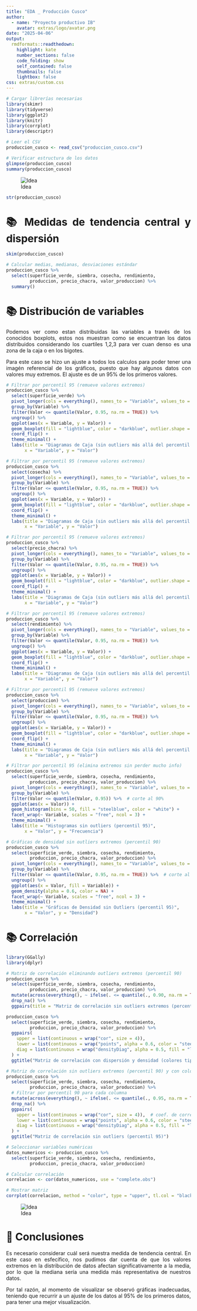 ```yaml
---
title: "EDA _ Producción Cusco"
author: 
  - name: "Proyecto productivo IB"
    avatar: extras/logo/avatar.png
date: "2025-04-06"
output:
  rmdformats::readthedown:
    highlight: kate
    number_sections: false
    code_folding: show
    self_contained: false
    thumbnails: false
    lightbox: false
css: extras/custom.css
---
```

<style>
body {
text-align: justify}
</style>

```r
# Cargar librerías necesarias
library(skimr)
library(tidyverse)
library(ggplot2)
library(knitr)
library(corrplot)
library(descriptr)

# Leer el CSV
produccion_cusco <- read_csv("produccion_cusco.csv")

# Verificar estructura de los datos
glimpse(produccion_cusco)
summary(produccion_cusco)
```

![Idea](extras/GERAGRI_CUSCO.jpg)

```r
str(produccion_cusco)
```
# 📚 Medidas de tendencia central y dispersión


```r
skim(produccion_cusco)
```


```r
# Calcular medias, medianas, desviaciones estándar
produccion_cusco %>%
  select(superficie_verde, siembra, cosecha, rendimiento,
         produccion, precio_chacra, valor_produccion) %>%
  summary()

```


# 📚 Distribución de variables

Podemos ver como estan distribuidas las variables a través de los conocidos boxplots, estos nos muestran como se encuentran los datos distribuidos considerando los cuartiles 1,2,3 para ver cuan denso es una zona de la caja o en los bigotes.

Para este caso se hizo un ajuste a todos los calculos para poder tener una imagén referencial de los gráficos, puesto que hay algunos datos con valores muy extremos. El ajuste es de un 95% de los primeros valores.



```r
# Filtrar por percentil 95 (remueve valores extremos)
produccion_cusco %>%
  select(superficie_verde) %>%
  pivot_longer(cols = everything(), names_to = "Variable", values_to = "Valor") %>%
  group_by(Variable) %>%
  filter(Valor <= quantile(Valor, 0.95, na.rm = TRUE)) %>%
  ungroup() %>%
  ggplot(aes(x = Variable, y = Valor)) +
  geom_boxplot(fill = "lightblue", color = "darkblue", outlier.shape = 16, outlier.size = 2) +
  coord_flip() +
  theme_minimal() +
  labs(title = "Diagramas de Caja (sin outliers más allá del percentil 95)",
       x = "Variable", y = "Valor")
```

```r
# Filtrar por percentil 95 (remueve valores extremos)
produccion_cusco %>%
  select(cosecha) %>%
  pivot_longer(cols = everything(), names_to = "Variable", values_to = "Valor") %>%
  group_by(Variable) %>%
  filter(Valor <= quantile(Valor, 0.95, na.rm = TRUE)) %>%
  ungroup() %>%
  ggplot(aes(x = Variable, y = Valor)) +
  geom_boxplot(fill = "lightblue", color = "darkblue", outlier.shape = 16, outlier.size = 2) +
  coord_flip() +
  theme_minimal() +
  labs(title = "Diagramas de Caja (sin outliers más allá del percentil 95)",
       x = "Variable", y = "Valor")
```

```r
# Filtrar por percentil 95 (remueve valores extremos)
produccion_cusco %>%
  select(precio_chacra) %>%
  pivot_longer(cols = everything(), names_to = "Variable", values_to = "Valor") %>%
  group_by(Variable) %>%
  filter(Valor <= quantile(Valor, 0.95, na.rm = TRUE)) %>%
  ungroup() %>%
  ggplot(aes(x = Variable, y = Valor)) +
  geom_boxplot(fill = "lightblue", color = "darkblue", outlier.shape = 16, outlier.size = 2) +
  coord_flip() +
  theme_minimal() +
  labs(title = "Diagramas de Caja (sin outliers más allá del percentil 95)",
       x = "Variable", y = "Valor")
```

```r
# Filtrar por percentil 95 (remueve valores extremos)
produccion_cusco %>%
  select(rendimiento) %>%
  pivot_longer(cols = everything(), names_to = "Variable", values_to = "Valor") %>%
  group_by(Variable) %>%
  filter(Valor <= quantile(Valor, 0.95, na.rm = TRUE)) %>%
  ungroup() %>%
  ggplot(aes(x = Variable, y = Valor)) +
  geom_boxplot(fill = "lightblue", color = "darkblue", outlier.shape = 16, outlier.size = 2) +
  coord_flip() +
  theme_minimal() +
  labs(title = "Diagramas de Caja (sin outliers más allá del percentil 95)",
       x = "Variable", y = "Valor")
```
```r
# Filtrar por percentil 95 (remueve valores extremos)
produccion_cusco %>%
  select(produccion) %>%
  pivot_longer(cols = everything(), names_to = "Variable", values_to = "Valor") %>%
  group_by(Variable) %>%
  filter(Valor <= quantile(Valor, 0.95, na.rm = TRUE)) %>%
  ungroup() %>%
  ggplot(aes(x = Variable, y = Valor)) +
  geom_boxplot(fill = "lightblue", color = "darkblue", outlier.shape = 16, outlier.size = 2) +
  coord_flip() +
  theme_minimal() +
  labs(title = "Diagramas de Caja (sin outliers más allá del percentil 95)",
       x = "Variable", y = "Valor")
```
```r
# Filtrar por percentil 95 (elimina extremos sin perder mucho info)
produccion_cusco %>%
  select(superficie_verde, siembra, cosecha, rendimiento,
         produccion, precio_chacra, valor_produccion) %>%
  pivot_longer(cols = everything(), names_to = "Variable", values_to = "Valor") %>%
  group_by(Variable) %>%
  filter(Valor <= quantile(Valor, 0.95)) %>%  # corte al 90%
  ggplot(aes(x = Valor)) +
  geom_histogram(bins = 50, fill = "steelblue", color = "white") +
  facet_wrap(~ Variable, scales = "free", ncol = 3) +
  theme_minimal() +
  labs(title = "Histogramas sin outliers (percentil 95)",
       x = "Valor", y = "Frecuencia")
```

```r
# Gráficas de densidad sin outliers extremos (percentil 90)
produccion_cusco %>%
  select(superficie_verde, siembra, cosecha, rendimiento,
         produccion, precio_chacra, valor_produccion) %>%
  pivot_longer(cols = everything(), names_to = "Variable", values_to = "Valor") %>%
  group_by(Variable) %>%
  filter(Valor <= quantile(Valor, 0.95, na.rm = TRUE)) %>%  # corte al 90%
  ungroup() %>%
  ggplot(aes(x = Valor, fill = Variable)) +
  geom_density(alpha = 0.6, color = NA) +
  facet_wrap(~ Variable, scales = "free", ncol = 3) +
  theme_minimal() +
  labs(title = "Gráficas de Densidad sin Outliers (percentil 95)",
       x = "Valor", y = "Densidad")
```

# 📚 Correlación

```r
library(GGally)
library(dplyr)

# Matriz de correlación eliminando outliers extremos (percentil 90)
produccion_cusco %>%
  select(superficie_verde, siembra, cosecha, rendimiento,
         produccion, precio_chacra, valor_produccion) %>%
  mutate(across(everything(), ~ ifelse(. <= quantile(., 0.90, na.rm = TRUE), ., NA))) %>%
  drop_na() %>%
  ggpairs(title = "Matriz de correlación sin outliers extremos (percentil 90)")
```

```r
produccion_cusco %>%
  select(superficie_verde, siembra, cosecha, rendimiento,
         produccion, precio_chacra, valor_produccion) %>%
  ggpairs(
    upper = list(continuous = wrap("cor", size = 4)),
    lower = list(continuous = wrap("points", alpha = 0.6, color = "steelblue")),
    diag = list(continuous = wrap("densityDiag", alpha = 0.5, fill = "lightblue"))
  ) +
  ggtitle("Matriz de correlación con dispersión y densidad (colores tipo densidad)")
```

```r
# Matriz de correlación sin outliers extremos (percentil 90) y con colores
produccion_cusco %>%
  select(superficie_verde, siembra, cosecha, rendimiento,
         produccion, precio_chacra, valor_produccion) %>%
  # Filtrar por percentil 90 para cada columna
  mutate(across(everything(), ~ ifelse(. <= quantile(., 0.95, na.rm = TRUE), ., NA))) %>%
  drop_na() %>%
  ggpairs(
    upper = list(continuous = wrap("cor", size = 4)),  # coef. de correlación
    lower = list(continuous = wrap("points", alpha = 0.6, color = "steelblue")),  # dispersión
    diag = list(continuous = wrap("densityDiag", alpha = 0.5, fill = "lightblue"))  # densidad
  ) +
  ggtitle("Matriz de correlación sin outliers (percentil 95)")
```



```r
# Seleccionar variables numéricas
datos_numericos <- produccion_cusco %>%
  select(superficie_verde, siembra, cosecha, rendimiento,
         produccion, precio_chacra, valor_produccion)

# Calcular correlación
correlacion <- cor(datos_numericos, use = "complete.obs")

# Mostrar matriz
corrplot(correlacion, method = "color", type = "upper", tl.col = "black")

```



![Idea](extras/GERAGRI_CUSCO.jpg)





# 📝 Conclusiones

Es necesario considerar cuál será nuestra medida de tendencia central. En este caso en esfecífico, nos pudimos dar cuenta de que los valores extremos en la distribución de datos afectan significativamente a la media, por lo que la mediana sería una medida más representativa de nuestros datos.

Por tal razón, al momento de visualizar se observó gráficas inadecuadas, teniendo que recurrir a un ajuste de los datos al 95% de los primeros datos, para tener una mejor visualización.



